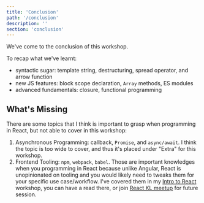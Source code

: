 ```yaml
---
title: 'Conclusion'
path: '/conclusion'
description: ''
section: 'conclusion'
---
```


We've come to the conclusion of this workshop.

To recap what we've learnt:

- syntactic sugar: template string, destructuring, spread operator, and arrow function
- new JS features: block scope declaration, `Array` methods, ES modules
- advanced fundamentals: closure, functional programming

## What's Missing

There are some topics that I think is important to grasp when programming in React, but not able to cover in this workshop:

1. Asynchronous Programming: callback, `Promise`, and `async/await`. I think the topic is too wide to cover, and thus it's placed under "Extra" for this workshop.
1. Frontend Tooling: `npm`, `webpack`, `babel`. Those are important knowledges when you programming in React because unlike Angular, React is unopinionated on tooling and you would likely need to tweaks them for your specific use case/workflow. I've covered them in my [Intro to React][react-tooling] workshop, you can have a read there, or join [React KL meetup](https://www.meetup.com/kl-react/) for future session.

[react-tooling]: https://intro-to-react-js.netlify.com/react-tooling-part1
